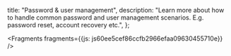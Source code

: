   title: "Password & user management",
  description: "Learn more about how to handle common password and user management scenarios. E.g. password reset, account recovery etc.",
};






<Fragments fragments={{js: js60ee5cef86ccfb2966efaa09630455710e}} />